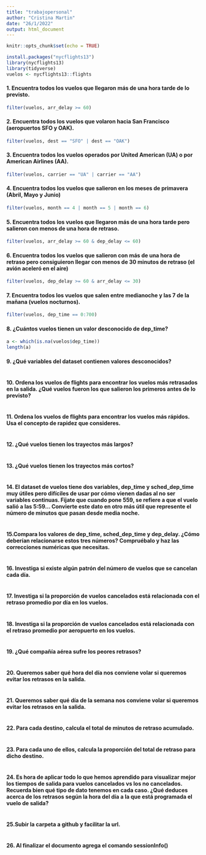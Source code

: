```yaml
---
title: "trabajopersonal"
author: "Cristina Martin"
date: "26/1/2022"
output: html_document
---
```


```r
knitr::opts_chunk$set(echo = TRUE)
```

```r
install.packages("nycflights13")
library(nycflights13)
library(tidyverse)
vuelos <- nycflights13::flights
```

#### 1. Encuentra todos los vuelos que llegaron más de una hora tarde de lo previsto.

```r
filter(vuelos, arr_delay >= 60)
```


#### 2. Encuentra todos los vuelos que volaron hacia San Francisco (aeropuertos SFO y OAK).

```r
filter(vuelos, dest == "SFO" | dest == "OAK")
```


#### 3.  Encuentra todos los vuelos operados por United American (UA) o por American Airlines (AA).

```r
filter(vuelos, carrier == "UA" | carrier == "AA")
```


#### 4. Encuentra todos los vuelos que salieron en los meses de primavera (Abril, Mayo y Junio)

```r
filter(vuelos, month == 4 | month == 5 | month == 6)
```


#### 5. Encuentra todos los vuelos que llegaron más de una hora tarde pero salieron con menos de una hora de retraso.

```r
filter(vuelos, arr_delay >= 60 & dep_delay <= 60)
```


#### 6. Encuentra todos los vuelos que salieron con más de una hora de retraso pero consiguieron llegar con menos de 30 minutos de retraso (el avión aceleró en el aire)

```r
filter(vuelos, dep_delay >= 60 & arr_delay <= 30)
```


#### 7. Encuentra todos los vuelos que salen entre medianoche y las 7 de la mañana (vuelos nocturnos).

```r
filter(vuelos, dep_time == 0:700)
```


#### 8. ¿Cuántos vuelos tienen un valor desconocido de dep_time?

```r
a <- which(is.na(vuelos$dep_time))
length(a)
```


#### 9. ¿Qué variables del dataset contienen valores desconocidos?

```r

```


#### 10. Ordena los vuelos de flights para encontrar los vuelos más retrasados en la salida. ¿Qué vuelos fueron los que salieron los primeros antes de lo previsto?

```r

```


#### 11. Ordena los vuelos de flights para encontrar los vuelos más rápidos. Usa el concepto de rapidez que consideres.

```r

```


#### 12.  ¿Qué vuelos tienen los trayectos más largos?

```r

```


#### 13. ¿Qué vuelos tienen los trayectos más cortos?

```r

```


#### 14.  El dataset de vuelos tiene dos variables, dep_time y sched_dep_time muy útiles pero difíciles de usar por cómo vienen dadas al no ser variables continuas. Fíjate que cuando pone 559, se refiere a que el vuelo salió a las 5:59... Convierte este dato en otro más útil que represente el número de minutos que pasan desde media noche.

```r

```


#### 15.Compara los valores de dep_time, sched_dep_time y dep_delay. ¿Cómo deberían relacionarse estos tres números? Compruébalo y haz las correcciones numéricas que necesitas.

```r

```


#### 16. Investiga si existe algún patrón del número de vuelos que se cancelan cada día.

```r

```


#### 17. Investiga si la proporción de vuelos cancelados está relacionada con el retraso promedio por día en los vuelos.

```r

```


#### 18. Investiga si la proporción de vuelos cancelados está relacionada con el retraso promedio por aeropuerto en los vuelos.

```r

```


#### 19. ¿Qué compañía aérea sufre los peores retrasos?

```r

```


#### 20.  Queremos saber qué hora del día nos conviene volar si queremos evitar los retrasos en la salida.

```r

```


#### 21. Queremos saber qué día de la semana nos conviene volar si queremos evitar los retrasos en la salida.

```r

```


#### 22. Para cada destino, calcula el total de minutos de retraso acumulado.

```r

```


#### 23. Para cada uno de ellos, calcula la proporción del total de retraso para dicho destino.

```r

```


#### 24. Es hora de aplicar todo lo que hemos aprendido para visualizar mejor los tiempos de salida para vuelos cancelados vs los no cancelados. Recuerda bien qué tipo de dato tenemos en cada caso. ¿Qué deduces acerca de los retrasos según la hora del día a la que está programada el vuelo de salida?

```r

```


#### 25.Subir la carpeta a github y facilitar la url.

```r

```


#### 26. Al finalizar el documento agrega el comando sessionInfo()

```r

```

